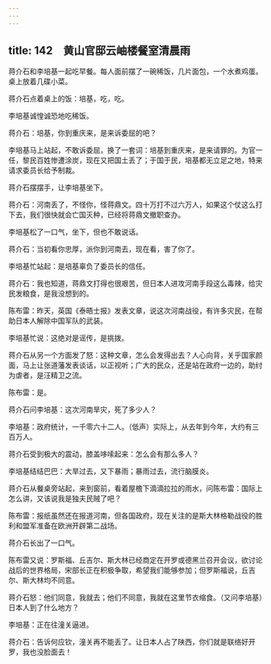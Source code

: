 ```yaml
---
---
---
```

title: 142　黄山官邸云岫楼餐室清晨雨
---




蒋介石和李培基一起吃早餐。每人面前摆了一碗稀饭，几片面包，一个水煮鸡蛋。桌上放着几碟小菜。

蒋介石点着桌上的饭：培基，吃，吃。

李培基诚惶诚恐地吃稀饭。

蒋介石：培基，你到重庆来，是来诉委屈的吧？

李培基马上站起，不敢诉委屈，换了一套词：培基到重庆来，是来请罪的。为官一任，黎民百姓惨遭涂炭，现在又把国土丢了；于国于民，培基都无立足之地，特来请求委员长给予制裁。

蒋介石摆摆手，让李培基坐下。

蒋介石：河南丢了，不怪你，怪蒋鼎文。四十万打不过六万人，如果这个仗这么打下去，我们很快就会亡国灭种，已经将蒋鼎文撤职查办。

李培基松了一口气，坐下，但也不敢说话。

蒋介石：当初看你忠厚，派你到河南去，现在看，害了你了。

李培基忙站起：是培基辜负了委员长的信任。

蒋介石：我也知道，蒋鼎文打得也很艰苦，但日本人进攻河南手段这么毒辣，给灾民发粮食，是我没想到的。

陈布雷：昨天，英国《泰晤士报》发表文章，说这次河南战役，有许多灾民，在帮助日本人解除中国军队的武装。

李培基忙说：这绝对是谣传，是挑拨。

蒋介石从另一个方面发了怒：这种文章，怎么会发得出去？人心向背，关乎国家颜面，马上让张道藩发表谈话，以正视听；广大的民众，还是站在政府一边的，助纣为虐者，是汪精卫之流。

陈布雷：是。

蒋介石问李培基：这次河南旱灾，死了多少人？

李培基：政府统计，一千零六十二人。（低声）实际上，从去年到今年，大约有三百万人。

蒋介石受到极大的震动，膝盖哆嗦起来：怎么会有那么多人？

李培基结结巴巴：大旱过去，又下暴雨；暴雨过去，流行脑膜炎。

蒋介石从餐桌旁站起，来到窗前，看着屋檐下滴滴拉拉的雨水，问陈布雷：国际上怎么讲，又该说我是独夫民贼了吧？

陈布雷：报纸虽然还在报道河南，但各国政府，现在关注的是斯大林格勒战役的胜利和盟军准备在欧洲开辟第二战场。

蒋介石长出了一口气。

陈布雷又说：罗斯福、丘吉尔、斯大林已经商定在开罗或德黑兰召开会议，欲讨论战后的世界格局，宋部长正在积极争取，希望我们能够参加；但罗斯福说，丘吉尔、斯大林均不同意。

蒋介石怒：他们同意，我就去；他们不同意，我就在这里节衣缩食。（又问李培基）日本人到了什么地方？

李培基：正在往潼关逼进。

蒋介石：告诉何应钦，潼关再不能丢了。让日本人占了陕西，你们就是联络好开罗，我也没脸面去！